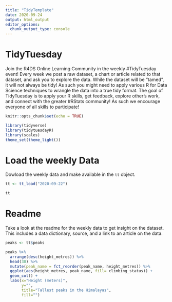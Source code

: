 ```yaml
---
title: "TidyTemplate"
date: 2020-09-24
output: html_output
editor_options: 
  chunk_output_type: console
---
```


# TidyTuesday

Join the R4DS Online Learning Community in the weekly #TidyTuesday event!
Every week we post a raw dataset, a chart or article related to that dataset, and ask you to explore the data.
While the dataset will be “tamed”, it will not always be tidy! As such you might need to apply various R for Data Science techniques to wrangle the data into a true tidy format.
The goal of TidyTuesday is to apply your R skills, get feedback, explore other’s work, and connect with the greater #RStats community!
As such we encourage everyone of all skills to participate!

```r

knitr::opts_chunk$set(echo = TRUE)

library(tidyverse)
library(tidytuesdayR)
library(scales)
theme_set(theme_light())

```

# Load the weekly Data

Dowload the weekly data and make available in the `tt` object.

```r

tt <- tt_load("2020-09-22")

tt


```


# Readme

Take a look at the readme for the weekly data to get insight on the dataset.
This includes a data dictionary, source, and a link to an article on the data.

```r


peaks <- tt$peaks

peaks %>% 
  arrange(desc(height_metres)) %>% 
  head(30) %>% 
  mutate(peak_name = fct_reorder(peak_name, height_metres)) %>% 
  ggplot(aes(height_metres, peak_name, fill= climbing_status)) +
  geom_col() +
  labs(x="Height (meters)",
       y="",
       title="Tallest peaks in the Himalayas",
       fill="")

```
